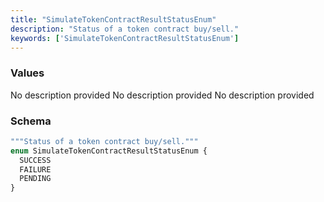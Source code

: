 ```yaml
---
title: "SimulateTokenContractResultStatusEnum"
description: "Status of a token contract buy/sell."
keywords: ['SimulateTokenContractResultStatusEnum']
---
```


### Values

<ResponseField name="SUCCESS" type="enum">
  No description provided
</ResponseField>

<ResponseField name="FAILURE" type="enum">
  No description provided
</ResponseField>

<ResponseField name="PENDING" type="enum">
  No description provided
</ResponseField>

### Schema


```graphql 
"""Status of a token contract buy/sell."""
enum SimulateTokenContractResultStatusEnum {
  SUCCESS
  FAILURE
  PENDING
}
```
